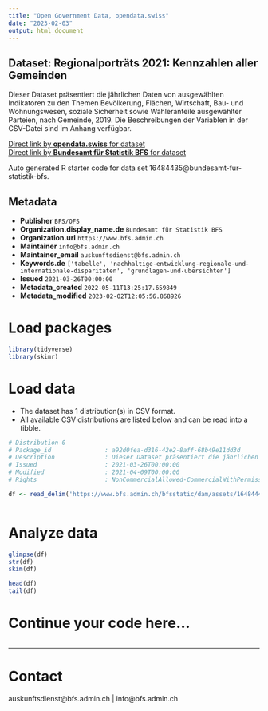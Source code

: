 ```yaml
---
title: "Open Government Data, opendata.swiss"
date: "2023-02-03"
output: html_document
---
```


## Dataset: Regionalporträts 2021: Kennzahlen aller Gemeinden

Dieser Dataset präsentiert die jährlichen Daten von ausgewählten Indikatoren zu den Themen Bevölkerung, Flächen, Wirtschaft, Bau- und Wohnungswesen, soziale Sicherheit sowie Wähleranteile ausgewählter Parteien, nach Gemeinde, 2019. Die Beschreibungen der Variablen in der CSV-Datei sind im Anhang verfügbar.

[Direct link by **opendata.swiss** for dataset](https://opendata.swiss/de/dataset/regionalportrats-2021-kennzahlen-aller-gemeinden)<br>
[Direct link by **Bundesamt für Statistik BFS** for dataset](https://www.bfs.admin.ch/asset/de/ts-x-21.03.01)

Auto generated R starter code for data set 16484435@bundesamt-fur-statistik-bfs.

## Metadata

- **Publisher** `BFS/OFS`
- **Organization.display_name.de** `Bundesamt für Statistik BFS`
- **Organization.url** `https://www.bfs.admin.ch`
- **Maintainer** `info@bfs.admin.ch`
- **Maintainer_email** `auskunftsdienst@bfs.admin.ch`
- **Keywords.de** `['tabelle', 'nachhaltige-entwicklung-regionale-und-internationale-disparitaten', 'grundlagen-und-ubersichten']`
- **Issued** `2021-03-26T00:00:00`
- **Metadata_created** `2022-05-11T13:25:17.659849`
- **Metadata_modified** `2023-02-02T12:05:56.868926`


# Load packages

```r

library(tidyverse)
library(skimr)

```

# Load data

-   The dataset has 1 distribution(s) in CSV format.
-   All available CSV distributions are listed below and can be read into a tibble.

```r

# Distribution 0
# Package_id               : a92d0fea-d316-42e2-8aff-68b49e11dd3d
# Description              : Dieser Dataset präsentiert die jährlichen Daten von ausgewählten Indikatoren zu den Themen Bevölkerung, Flächen, Wirtschaft, Bau- und Wohnungswesen, soziale Sicherheit sowie Wähleranteile ausgewählter Parteien, nach Gemeinde, 2019. Die Beschreibungen der Variablen in der CSV-Datei sind im Anhang verfügbar.
# Issued                   : 2021-03-26T00:00:00
# Modified                 : 2021-04-09T00:00:00
# Rights                   : NonCommercialAllowed-CommercialWithPermission-ReferenceRequired

df <- read_delim('https://www.bfs.admin.ch/bfsstatic/dam/assets/16484444/master')



```

# Analyze data

```r

glimpse(df)
str(df)
skim(df)

head(df)
tail(df)

```

# Continue your code here...

```r

```

------------------------------------------------------------------------

# Contact

auskunftsdienst@bfs.admin.ch | info@bfs.admin.ch
